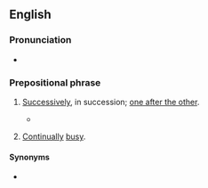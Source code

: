==English==

===Pronunciation===
* {{audio|En-au-on the trot.ogg|Audio (AU)|lang=en}}

===Prepositional phrase===
{{en-PP}}

# {{lb|en|Britain|idiomatic|informal}} [[successively|Successively]], in succession; [[one after the other]].
#: {{ux|en|We played five gigs '''on the trot'''.}}
#* {{quote-journal
|lang=en
|date=September 27, 2011
|author=Alistair Magowan
|title=Bayern Munich 2 - 0 Man City
|work=BBC Sport
|url=http://news.bbc.co.uk/sport2/hi/football/europe/14982446.stm
|page=
|passage=But they came up against an impressive force in Bayern, who extended their run to 10 wins '''on the trot''', having scored 28 goals in the process and conceding none.}}
# {{lb|en|idiomatic|informal}} [[continually|Continually]] [[busy]].
#: {{ux|en|I've been '''on the trot''' all day.}}

====Synonyms====
* {{l|en|in a row}}